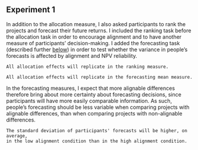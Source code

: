 ## Experiment 1 {#alignment-2-appendix}

In addition to the allocation measure, I also asked participants to rank the
projects and forecast their future returns. I included the ranking task before
the allocation task in order to encourage alignment and to have another measure
of participants' decision-making. I added the forecasting task (described
further [below](#forecasting-materials-alignment-2)) in order to test whether
the variance in people's forecasts is affected by alignment and NPV reliability.

``` hypothesis
All allocation effects will replicate in the ranking measure.
```

``` hypothesis
All allocation effects will replicate in the forecasting mean measure.
```

In the forecasting measures, I expect that more alignable differences therefore
bring about more certainty about forecasting decisions, since participants will
have more easily comparable information. As such, people’s forecasting should be
less variable when comparing projects with alignable differences, than when
comparing projects with non-alignable differences.

``` hypothesis
The standard deviation of participants' forecasts will be higher, on average,
in the low alignment condition than in the high alignment condition.
```
